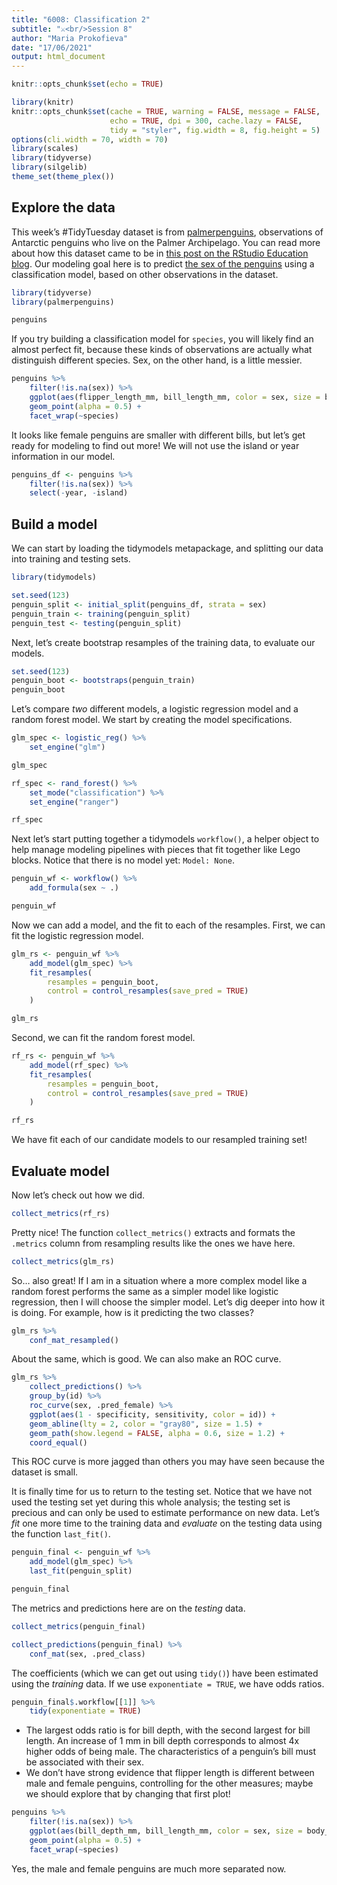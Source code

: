 ```yaml
---
title: "6008: Classification 2"
subtitle: "⚔<br/>Session 8"
author: "Maria Prokofieva"
date: "17/06/2021"
output: html_document
---
```


```r
knitr::opts_chunk$set(echo = TRUE)

library(knitr)
knitr::opts_chunk$set(cache = TRUE, warning = FALSE, message = FALSE, 
                      echo = TRUE, dpi = 300, cache.lazy = FALSE,
                      tidy = "styler", fig.width = 8, fig.height = 5)
options(cli.width = 70, width = 70)
library(scales)
library(tidyverse)
library(silgelib)
theme_set(theme_plex())
```


## Explore the data

This week's #TidyTuesday dataset is from [palmerpenguins](https://allisonhorst.github.io/palmerpenguins/), observations of Antarctic penguins who live on the Palmer Archipelago. You can read more about how this dataset came to be in [this post on the RStudio Education blog](https://education.rstudio.com/blog/2020/07/palmerpenguins-cran/). Our modeling goal here is to predict [the sex of the penguins](https://github.com/rfordatascience/tidytuesday/blob/master/data/2020/2020-07-28/readme.md) using a classification model, based on other observations in the dataset.

```r
library(tidyverse)
library(palmerpenguins)

penguins
```

If you try building a classification model for `species`, you will likely find an almost perfect fit, because these kinds of observations are actually what distinguish different species. Sex, on the other hand, is a little messier.

```r
penguins %>%
    filter(!is.na(sex)) %>%
    ggplot(aes(flipper_length_mm, bill_length_mm, color = sex, size = body_mass_g)) +
    geom_point(alpha = 0.5) +
    facet_wrap(~species)
```

It looks like female penguins are smaller with different bills, but let's get ready for modeling to find out more! We will not use the island or year information in our model.

```r
penguins_df <- penguins %>%
    filter(!is.na(sex)) %>%
    select(-year, -island)
```

## Build a model

We can start by loading the tidymodels metapackage, and splitting our data into training and testing sets.

```r
library(tidymodels)

set.seed(123)
penguin_split <- initial_split(penguins_df, strata = sex)
penguin_train <- training(penguin_split)
penguin_test <- testing(penguin_split)
```

Next, let's create bootstrap resamples of the training data, to evaluate our models.

```r
set.seed(123)
penguin_boot <- bootstraps(penguin_train)
penguin_boot
```

Let's compare _two_ different models, a logistic regression model and a random forest model. We start by creating the model specifications.


```r
glm_spec <- logistic_reg() %>% 
    set_engine("glm") 

glm_spec

rf_spec <- rand_forest() %>% 
    set_mode("classification") %>%
    set_engine("ranger") 

rf_spec
```

Next let's start putting together a tidymodels `workflow()`, a helper object to help manage modeling pipelines with pieces that fit together like Lego blocks. Notice that there is no model yet: `Model: None`.

```r
penguin_wf <- workflow() %>%
    add_formula(sex ~ .)

penguin_wf
```

Now we can add a model, and the fit to each of the resamples. First, we can fit the logistic regression model.

```r
glm_rs <- penguin_wf %>%
    add_model(glm_spec) %>%
    fit_resamples(
        resamples = penguin_boot,
        control = control_resamples(save_pred = TRUE)
    )

glm_rs
```

Second, we can fit the random forest model.

```r
rf_rs <- penguin_wf %>%
    add_model(rf_spec) %>%
    fit_resamples(
        resamples = penguin_boot,
        control = control_resamples(save_pred = TRUE)
    )

rf_rs
```

We have fit each of our candidate models to our resampled training set!

## Evaluate model

Now let's check out how we did.

```r
collect_metrics(rf_rs)
```

Pretty nice! The function `collect_metrics()` extracts and formats the `.metrics` column from resampling results like the ones we have here.

```r
collect_metrics(glm_rs)
```

So... also great! If I am in a situation where a more complex model like a random forest performs the same as a simpler model like logistic regression, then I will choose the simpler model. Let's dig deeper into how it is doing. For example, how is it predicting the two classes?

```r
glm_rs %>%
    conf_mat_resampled()
```

About the same, which is good. We can also make an ROC curve.

```r
glm_rs %>%
    collect_predictions() %>%
    group_by(id) %>%
    roc_curve(sex, .pred_female) %>%
    ggplot(aes(1 - specificity, sensitivity, color = id)) +
    geom_abline(lty = 2, color = "gray80", size = 1.5) +
    geom_path(show.legend = FALSE, alpha = 0.6, size = 1.2) +
    coord_equal()
```

This ROC curve is more jagged than others you may have seen because the dataset is small.

It is finally time for us to return to the testing set. Notice that we have not used the testing set yet during this whole analysis; the testing set is precious and can only be used to estimate performance on new data. Let's *fit* one more time to the training data and *evaluate* on the testing data using the function `last_fit()`.

```r
penguin_final <- penguin_wf %>%
    add_model(glm_spec) %>%
    last_fit(penguin_split)

penguin_final
```

The metrics and predictions here are on the _testing_ data.

```r
collect_metrics(penguin_final)

collect_predictions(penguin_final) %>%
    conf_mat(sex, .pred_class)
```

The coefficients (which we can get out using `tidy()`) have been estimated using the _training_ data. If we use `exponentiate = TRUE`, we have odds ratios.

```r
penguin_final$.workflow[[1]] %>%
    tidy(exponentiate = TRUE)
```

- The largest odds ratio is for bill depth, with the second largest for bill length. An increase of 1 mm in bill depth corresponds to almost 4x higher odds of being male. The characteristics of a penguin's bill must be associated with their sex.
- We don't have strong evidence that flipper length is different between male and female penguins, controlling for the other measures; maybe we should explore that by changing that first plot!

```r
penguins %>%
    filter(!is.na(sex)) %>%
    ggplot(aes(bill_depth_mm, bill_length_mm, color = sex, size = body_mass_g)) +
    geom_point(alpha = 0.5) +
    facet_wrap(~species)
```

Yes, the male and female penguins are much more separated now.


